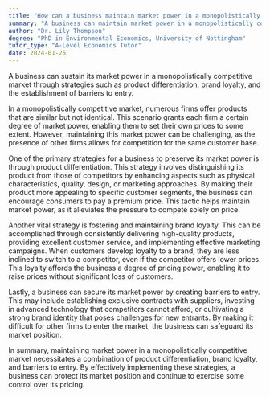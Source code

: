 ```yaml
---
title: "How can a business maintain market power in a monopolistically competitive market?"
summary: "A business can maintain market power in a monopolistically competitive market through product differentiation, brand loyalty, and barriers to entry."
author: "Dr. Lily Thompson"
degree: "PhD in Environmental Economics, University of Nottingham"
tutor_type: "A-Level Economics Tutor"
date: 2024-01-25
---
```


A business can sustain its market power in a monopolistically competitive market through strategies such as product differentiation, brand loyalty, and the establishment of barriers to entry.

In a monopolistically competitive market, numerous firms offer products that are similar but not identical. This scenario grants each firm a certain degree of market power, enabling them to set their own prices to some extent. However, maintaining this market power can be challenging, as the presence of other firms allows for competition for the same customer base.

One of the primary strategies for a business to preserve its market power is through product differentiation. This strategy involves distinguishing its product from those of competitors by enhancing aspects such as physical characteristics, quality, design, or marketing approaches. By making their product more appealing to specific customer segments, the business can encourage consumers to pay a premium price. This tactic helps maintain market power, as it alleviates the pressure to compete solely on price.

Another vital strategy is fostering and maintaining brand loyalty. This can be accomplished through consistently delivering high-quality products, providing excellent customer service, and implementing effective marketing campaigns. When customers develop loyalty to a brand, they are less inclined to switch to a competitor, even if the competitor offers lower prices. This loyalty affords the business a degree of pricing power, enabling it to raise prices without significant loss of customers.

Lastly, a business can secure its market power by creating barriers to entry. This may include establishing exclusive contracts with suppliers, investing in advanced technology that competitors cannot afford, or cultivating a strong brand identity that poses challenges for new entrants. By making it difficult for other firms to enter the market, the business can safeguard its market position.

In summary, maintaining market power in a monopolistically competitive market necessitates a combination of product differentiation, brand loyalty, and barriers to entry. By effectively implementing these strategies, a business can protect its market position and continue to exercise some control over its pricing.
    